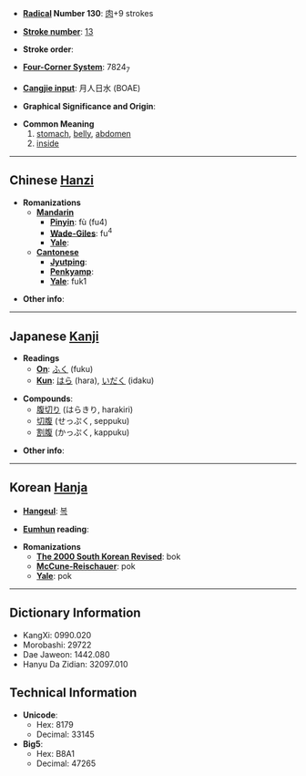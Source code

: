 * '''[[Wiktionary:Chinese radical index| Radical]] Number 130''': [[Wiktionary:Chinese radical index 肉|肉]]+9 strokes

* '''[[Wiktionary:Chinese total strokes index|Stroke number]]''': [[Wiktionary:Chinese total strokes index 13|13]]

* '''Stroke order''': 

* '''[[Wiktionary:Chinese four corner index|Four-Corner System]]''': 7824<sub>7</sub>

* '''[[Wiktionary:Chinese Cangjie index|Cangjie input]]''': 月人日水 (BOAE)

* '''Graphical Significance and Origin''': 

* '''Common Meaning'''
*#[[stomach]], [[belly]], [[abdomen]]
*# [[inside]]

----

== Chinese [[Hanzi]] ==

* '''Romanizations'''
** '''[[Mandarin]]'''
*** '''[[Pinyin]]''': fù (fu4)
*** '''[[Wade-Giles]]''': fu<sup>4</sup>
*** '''[[Yale]]''': 
** '''[[Cantonese]]'''
*** '''[[Jyutping]]''':
*** '''[[Penkyamp]]''': 
*** '''[[Yale]]''': fuk1

* '''Other info''': 

----

== Japanese [[Kanji]] ==

* '''Readings'''
** '''[[On]]''': [[ふく]] (fuku)
** '''[[Kun]]''': [[はら]] (hara), [[いだく]] (idaku)

* '''Compounds''':
**[[腹切り]] (はらきり, harakiri)
**[[切腹]] (せっぷく, seppuku)
**[[割腹]] (かっぷく, kappuku)

* '''Other info''':  

----

== Korean [[Hanja]] ==

* '''[[Hangeul]]''': [[복]]

* '''[[Eumhun]] reading''': 

* '''Romanizations'''
** '''[[The 2000 South Korean Revised Romanization|The 2000 South Korean Revised]]''': bok
** '''[[McCune-Reischauer]]''': pok
** '''[[Yale]]''': pok

----

== Dictionary Information ==

* KangXi: 0990.020
* Morobashi: 29722
* Dae Jaweon: 1442.080
* Hanyu Da Zidian: 32097.010

== Technical Information ==

* '''Unicode''':
** Hex: 8179
** Decimal: 33145
* '''Big5''':
** Hex: B8A1
** Decimal: 47265